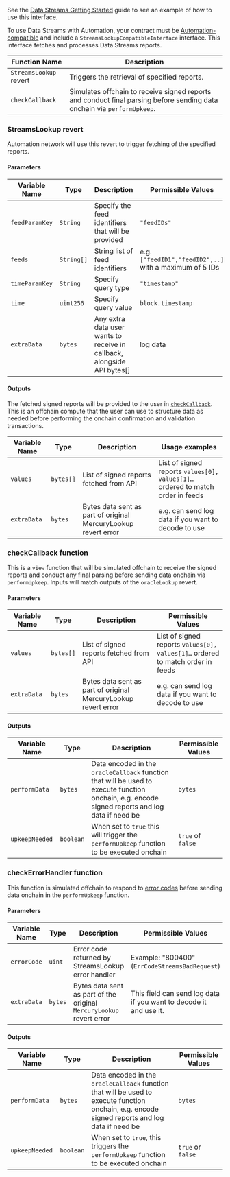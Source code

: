 See the [Data Streams Getting Started](/data-streams/getting-started) guide to see an example of how to use this interface.

To use Data Streams with Automation, your contract must be [Automation-compatible](/chainlink-automation/guides/compatible-contracts) and include a `StreamsLookupCompatibleInterface` interface. This interface fetches and processes Data Streams reports.

| Function Name          | Description                                                                                                             |
| ---------------------- | ----------------------------------------------------------------------------------------------------------------------- |
| `StreamsLookup` revert | Triggers the retrieval of specified reports.                                                                            |
| `checkCallback`        | Simulates offchain to receive signed reports and conduct final parsing before sending data onchain via `performUpkeep`. |

### StreamsLookup revert

Automation network will use this revert to trigger fetching of the specified reports.

#### Parameters

| Variable Name  | Type       | Description                                                             | Permissible Values                                      |
| -------------- | ---------- | ----------------------------------------------------------------------- | ------------------------------------------------------- |
| `feedParamKey` | `String`   | Specify the feed identifiers that will be provided                      | `"feedIDs"`                                             |
| `feeds`        | `String[]` | String list of feed identifiers                                         | e.g. `["feedID1","feedID2",..]` with a maximum of 5 IDs |
| `timeParamKey` | `String`   | Specify query type                                                      | `"timestamp"`                                           |
| `time`         | `uint256`  | Specify query value                                                     | `block.timestamp`                                       |
| `extraData`    | `bytes`    | Any extra data user wants to receive in callback, alongside API bytes[] | log data                                                |

#### Outputs

The fetched signed reports will be provided to the user in [`checkCallback`](#checkcallback-function). This is an offchain compute that the user can use to structure data as needed before performing the onchain confirmation and validation transactions.

| Variable Name | Type      | Description                                                    | Usage examples                                                                 |
| ------------- | --------- | -------------------------------------------------------------- | ------------------------------------------------------------------------------ |
| `values`      | `bytes[]` | List of signed reports fetched from API                        | List of signed reports `values[0], values[1]…` ordered to match order in feeds |
| `extraData`   | `bytes`   | Bytes data sent as part of original MercuryLookup revert error | e.g. can send log data if you want to decode to use                            |

### checkCallback function

This is a `view` function that will be simulated offchain to receive the signed reports and conduct any final parsing before sending data onchain via `performUpkeep`. Inputs will match outputs of the `oracleLookup` revert.

#### Parameters

| Variable Name | Type      | Description                                                    | Permissible Values                                                             |
| ------------- | --------- | -------------------------------------------------------------- | ------------------------------------------------------------------------------ |
| `values`      | `bytes[]` | List of signed reports fetched from API                        | List of signed reports `values[0], values[1]…` ordered to match order in feeds |
| `extraData`   | `bytes`   | Bytes data sent as part of original MercuryLookup revert error | e.g. can send log data if you want to decode to use                            |

#### Outputs

| Variable Name  | Type      | Description                                                                                                                                     | Permissible Values |
| -------------- | --------- | ----------------------------------------------------------------------------------------------------------------------------------------------- | ------------------ |
| `performData`  | `bytes`   | Data encoded in the `oracleCallback` function that will be used to execute function onchain, e.g. encode signed reports and log data if need be | `bytes`            |
| `upkeepNeeded` | `boolean` | When set to `true` this will trigger the `performUpkeep` function to be executed onchain                                                        | `true` of `false`  |

### checkErrorHandler function

This function is simulated offchain to respond to [error codes](/chainlink-automation/guides/streams-lookup-error-handler#error-codes) before sending data onchain in the `performUpkeep` function. 

#### Parameters

| Variable Name | Type      | Description                                                    | Permissible Values                                                             |
| ------------- | --------- | -------------------------------------------------------------- | ------------------------------------------------------------------------------ |
| `errorCode`      | `uint` | Error code returned by StreamsLookup error handler | Example: "800400" (`ErrCodeStreamsBadRequest`) |
| `extraData`   | `bytes`   | Bytes data sent as part of the original `MercuryLookup` revert error | This field can send log data if you want to decode it and use it.                            |

#### Outputs

| Variable Name  | Type      | Description                                                                                                                                     | Permissible Values |
| -------------- | --------- | ----------------------------------------------------------------------------------------------------------------------------------------------- | ------------------ |
| `performData`  | `bytes`   | Data encoded in the `oracleCallback` function that will be used to execute function onchain, e.g. encode signed reports and log data if need be | `bytes`            |
| `upkeepNeeded` | `boolean` | When set to `true`, this triggers the `performUpkeep` function to be executed onchain                                                        | `true` or `false`  |

